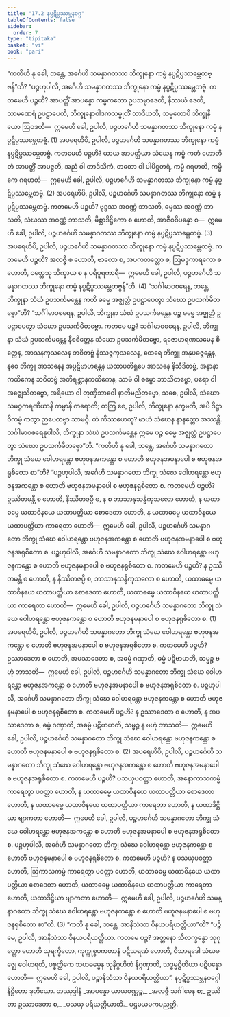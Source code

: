 ```yaml
---
title: "17.2 နပ္ပဋိပ္ပဿမ္ဘနဝဂ္ဂ"
tableOfContents: false
sidebar:
  order: 7
type: "tipitaka"
basket: "vi"
book: "pari"
---
```



<DynamicBreadcrumb />

<Division number="420" book="pari">

<Paragraph number="1960" book="pari">
“ကတိဟိ နု ခေါ, ဘန္တေ, အင်္ဂေဟိ သမန္နာဂတဿ ဘိက္ခုနော ကမ္မံ နပ္ပဋိပ္ပဿမ္ဘေတဗ္ဗန်”တိ?
</Paragraph>

<Paragraph number="1961" book="pari">
“ပဉ္စဟုပါလိ, အင်္ဂေဟိ သမန္နာဂတဿ ဘိက္ခုနော ကမ္မံ နပ္ပဋိပ္ပဿမ္ဘေတဗ္ဗံ. ကတမေဟိ ပဉ္စဟိ? အာပတ္တိံ အာပန္နော ကမ္မကတော ဥပသမ္ပာဒေတိ, နိဿယံ ဒေတိ, သာမဏေရံ ဥပဋ္ဌာပေတိ, ဘိက္ခုနောဝါဒကသမ္မုတိံ သာဒိယတိ, သမ္မတောပိ ဘိက္ခုနိယော ဩဝဒတိ—  ဣမေဟိ ခေါ, ဥပါလိ, ပဉ္စဟင်္ဂေဟိ သမန္နာဂတဿ ဘိက္ခုနော ကမ္မံ နပ္ပဋိပ္ပဿမ္ဘေတဗ္ဗံ. (1)
</Paragraph>

<Paragraph number="1962" book="pari">
အပရေဟိပိ, ဥပါလိ, ပဉ္စဟင်္ဂေဟိ သမန္နာဂတဿ ဘိက္ခုနော ကမ္မံ နပ္ပဋိပ္ပဿမ္ဘေတဗ္ဗံ. ကတမေဟိ ပဉ္စဟိ? ယာယ အာပတ္တိယာ သံဃေန ကမ္မံ ကတံ ဟောတိ တံ အာပတ္တိံ အာပဇ္ဇတိ, အညံ ဝါ တာဒိသိကံ, တတော ဝါ ပါပိဋ္ဌတရံ, ကမ္မံ ဂရဟတိ, ကမ္မိကေ ဂရဟတိ—  ဣမေဟိ ခေါ, ဥပါလိ, ပဉ္စဟင်္ဂေဟိ သမန္နာဂတဿ ဘိက္ခုနော ကမ္မံ နပ္ပဋိပ္ပဿမ္ဘေတဗ္ဗံ. (2)
</Paragraph>

<Paragraph number="1963" book="pari">
အပရေဟိပိ, ဥပါလိ, ပဉ္စဟင်္ဂေဟိ သမန္နာဂတဿ ဘိက္ခုနော ကမ္မံ နပ္ပဋိပ္ပဿမ္ဘေတဗ္ဗံ. ကတမေဟိ ပဉ္စဟိ? ဗုဒ္ဓဿ အဝဏ္ဏံ ဘာသတိ, ဓမ္မဿ အဝဏ္ဏံ ဘာသတိ, သံဃဿ အဝဏ္ဏံ ဘာသတိ, မိစ္ဆာဒိဋ္ဌိကော စ ဟောတိ, အာဇီဝဝိပန္နော စ—  ဣမေဟိ ခေါ, ဥပါလိ, ပဉ္စဟင်္ဂေဟိ သမန္နာဂတဿ ဘိက္ခုနော ကမ္မံ နပ္ပဋိပ္ပဿမ္ဘေတဗ္ဗံ. (3)
</Paragraph>

<Paragraph number="1964" book="pari">
အပရေဟိပိ, ဥပါလိ, ပဉ္စဟင်္ဂေဟိ သမန္နာဂတဿ ဘိက္ခုနော ကမ္မံ နပ္ပဋိပ္ပဿမ္ဘေတဗ္ဗံ. ကတမေဟိ ပဉ္စဟိ? အလဇ္ဇီ စ ဟောတိ, ဗာလော စ, အပကတတ္တော စ, ဩမဒ္ဒကာရကော စ ဟောတိ, ဝတ္တေသု သိက္ခာယ စ န ပရိပူရကာရီ—  ဣမေဟိ ခေါ, ဥပါလိ, ပဉ္စဟင်္ဂေဟိ သမန္နာဂတဿ ဘိက္ခုနော ကမ္မံ နပ္ပဋိပ္ပဿမ္ဘေတဗ္ဗန်”တိ. (4)
</Paragraph>

</Division>
<Division number="421" book="pari">

<Paragraph number="1965" book="pari">
“သင်္ဂါမာဝစရေန, ဘန္တေ, ဘိက္ခုနာ သံဃံ ဥပသင်္ကမန္တေန ကတိ ဓမ္မေ အဇ္ဈတ္တံ ဥပဋ္ဌာပေတွာ သံဃော ဥပသင်္ကမိတဗ္ဗော”တိ?
</Paragraph>

<Paragraph number="1966" book="pari">
“သင်္ဂါမာဝစရေန, ဥပါလိ, ဘိက္ခုနာ သံဃံ ဥပသင်္ကမန္တေန ပဉ္စ ဓမ္မေ အဇ္ဈတ္တံ ဥပဋ္ဌာပေတွာ သံဃော ဥပသင်္ကမိတဗ္ဗော. ကတမေ ပဉ္စ? သင်္ဂါမာဝစရေန, ဥပါလိ, ဘိက္ခုနာ သံဃံ ဥပသင်္ကမန္တေန နီစစိတ္တေန သံဃော ဥပသင်္ကမိတဗ္ဗော, ရဇောဟရဏသမေန စိတ္တေန, အာသနကုသလေန ဘဝိတဗ္ဗံ နိဿဇ္ဇကုသလေန, ထေရေ ဘိက္ခူ အနုပခဇ္ဇန္တေန, နဝေ ဘိက္ခူ အာသနေန အပ္ပဋိဗာဟန္တေန ယထာပတိရူပေ အာသနေ နိသီဒိတဗ္ဗံ, အနာနာကထိကေန ဘဝိတဗ္ဗံ အတိရစ္ဆာနကထိကေန, သာမံ ဝါ ဓမ္မော ဘာသိတဗ္ဗော, ပရော ဝါ အဇ္ဈေသိတဗ္ဗော, အရိယော ဝါ တုဏှီဘာဝေါ နာတိမညိတဗ္ဗော, သစေ, ဥပါလိ, သံဃော သမဂ္ဂကရဏီယာနိ ကမ္မာနိ ကရောတိ; တတြ စေ, ဥပါလိ, ဘိက္ခုနော နက္ခမတိ, အပိ ဒိဋ္ဌာဝိကမ္မံ ကတွာ ဉာပေတဗ္ဗာ သာမဂ္ဂီ. တံ ကိဿဟေတု? မာဟံ သံဃေန နာနတ္တော အဿန္တိ. သင်္ဂါမာဝစရေနုပါလိ, ဘိက္ခုနာ သံဃံ ဥပသင်္ကမန္တေန ဣမေ ပဉ္စ ဓမ္မေ အဇ္ဈတ္တံ ဥပဋ္ဌာပေတွာ သံဃော ဥပသင်္ကမိတဗ္ဗော”တိ.
</Paragraph>

</Division>
<Division number="422" book="pari">

<Paragraph number="1967" book="pari">
“ကတိဟိ နု ခေါ, ဘန္တေ, အင်္ဂေဟိ သမန္နာဂတော ဘိက္ခု သံဃေ ဝေါဟရန္တော ဗဟုဇနအကန္တော စ ဟောတိ ဗဟုဇနအမနာပေါ စ ဗဟုဇနအရုစိတော စာ”တိ?
</Paragraph>

<Paragraph number="1968" book="pari">
“ပဉ္စဟုပါလိ, အင်္ဂေဟိ သမန္နာဂတော ဘိက္ခု သံဃေ ဝေါဟရန္တော ဗဟုဇနအကန္တော စ ဟောတိ ဗဟုဇနအမနာပေါ စ ဗဟုဇနရုစိတော စ. ကတမေဟိ ပဉ္စဟိ? ဥဿိတမန္တီ စ ဟောတိ, နိဿိတဇပ္ပီ စ, န စ ဘာသာနုသန္ဓိကုသလော ဟောတိ, န ယထာဓမ္မေ ယထာဝိနယေ ယထာပတ္တိယာ စောဒေတာ ဟောတိ, န ယထာဓမ္မေ ယထာဝိနယေ ယထာပတ္တိယာ ကာရေတာ ဟောတိ—  ဣမေဟိ ခေါ, ဥပါလိ, ပဉ္စဟင်္ဂေဟိ သမန္နာဂတော ဘိက္ခု သံဃေ ဝေါဟရန္တော ဗဟုဇနအကန္တော စ ဟောတိ ဗဟုဇနအမနာပေါ စ ဗဟုဇနအရုစိတော စ. ပဉ္စဟုပါလိ, အင်္ဂေဟိ သမန္နာဂတော ဘိက္ခု သံဃေ ဝေါဟရန္တော ဗဟုဇနကန္တော စ ဟောတိ ဗဟုဇနမနာပေါ စ ဗဟုဇနရုစိတော စ. ကတမေဟိ ပဉ္စဟိ? န ဥဿိတမန္တီ စ ဟောတိ, န နိဿိတဇပ္ပီ စ, ဘာသာနုသန္ဓိကုသလော စ ဟောတိ, ယထာဓမ္မေ ယထာဝိနယေ ယထာပတ္တိယာ စောဒေတာ ဟောတိ, ယထာဓမ္မေ ယထာဝိနယေ ယထာပတ္တိယာ ကာရေတာ ဟောတိ—  ဣမေဟိ ခေါ, ဥပါလိ, ပဉ္စဟင်္ဂေဟိ သမန္နာဂတော ဘိက္ခု သံဃေ ဝေါဟရန္တော ဗဟုဇနကန္တော စ ဟောတိ ဗဟုဇနမနာပေါ စ ဗဟုဇနရုစိတော စ. (1)
</Paragraph>

<Paragraph number="1969" book="pari">
အပရေဟိပိ, ဥပါလိ, ပဉ္စဟင်္ဂေဟိ သမန္နာဂတော ဘိက္ခု သံဃေ ဝေါဟရန္တော ဗဟုဇနအကန္တော စ ဟောတိ ဗဟုဇနအမနာပေါ စ ဗဟုဇနအရုစိတော စ. ကတမေဟိ ပဉ္စဟိ? ဥဿာဒေတာ စ ဟောတိ, အပသာဒေတာ စ, အဓမ္မံ ဂဏှာတိ, ဓမ္မံ ပဋိဗာဟတိ, သမ္ဖဉ္စ ဗဟုံ ဘာသတိ—  ဣမေဟိ ခေါ, ဥပါလိ, ပဉ္စဟင်္ဂေဟိ သမန္နာဂတော ဘိက္ခု သံဃေ ဝေါဟရန္တော ဗဟုဇနအကန္တော စ ဟောတိ ဗဟုဇနအမနာပေါ စ ဗဟုဇနအရုစိတော စ. ပဉ္စဟုပါလိ, အင်္ဂေဟိ သမန္နာဂတော ဘိက္ခု သံဃေ ဝေါဟရန္တော ဗဟုဇနကန္တော စ ဟောတိ ဗဟုဇနမနာပေါ စ ဗဟုဇနရုစိတော စ. ကတမေဟိ ပဉ္စဟိ? န ဥဿာဒေတာ စ ဟောတိ, န အပသာဒေတာ စ, ဓမ္မံ ဂဏှာတိ, အဓမ္မံ ပဋိဗာဟတိ, သမ္ဖဉ္စ န ဗဟုံ ဘာသတိ—  ဣမေဟိ ခေါ, ဥပါလိ, ပဉ္စဟင်္ဂေဟိ သမန္နာဂတော ဘိက္ခု သံဃေ ဝေါဟရန္တော ဗဟုဇနကန္တော စ ဟောတိ ဗဟုဇနမနာပေါ စ ဗဟုဇနရုစိတော စ. (2)
</Paragraph>

<Paragraph number="1970" book="pari">
အပရေဟိပိ, ဥပါလိ, ပဉ္စဟင်္ဂေဟိ သမန္နာဂတော ဘိက္ခု သံဃေ ဝေါဟရန္တော ဗဟုဇနအကန္တော စ ဟောတိ ဗဟုဇနအမနာပေါ စ ဗဟုဇနအရုစိတော စ. ကတမေဟိ ပဉ္စဟိ? ပသယှပဝတ္တာ ဟောတိ, အနောကာသကမ္မံ ကာရေတွာ ပဝတ္တာ ဟောတိ, န ယထာဓမ္မေ ယထာဝိနယေ ယထာပတ္တိယာ စောဒေတာ ဟောတိ, န ယထာဓမ္မေ ယထာဝိနယေ ယထာပတ္တိယာ ကာရေတာ ဟောတိ, န ယထာဒိဋ္ဌိယာ ဗျာကတာ ဟောတိ—  ဣမေဟိ ခေါ, ဥပါလိ, ပဉ္စဟင်္ဂေဟိ သမန္နာဂတော ဘိက္ခု သံဃေ ဝေါဟရန္တော ဗဟုဇနအကန္တော စ ဟောတိ ဗဟုဇနအမနာပေါ စ ဗဟုဇနအရုစိတော စ. ပဉ္စဟုပါလိ, အင်္ဂေဟိ သမန္နာဂတော ဘိက္ခု သံဃေ ဝေါဟရန္တော ဗဟုဇနကန္တော စ ဟောတိ ဗဟုဇနမနာပေါ စ ဗဟုဇနရုစိတော စ. ကတမေဟိ ပဉ္စဟိ? န ပသယှပဝတ္တာ ဟောတိ, ဩကာသကမ္မံ ကာရေတွာ ပဝတ္တာ ဟောတိ, ယထာဓမ္မေ ယထာဝိနယေ ယထာပတ္တိယာ စောဒေတာ ဟောတိ, ယထာဓမ္မေ ယထာဝိနယေ ယထာပတ္တိယာ ကာရေတာ ဟောတိ, ယထာဒိဋ္ဌိယာ ဗျာကတာ ဟောတိ—  ဣမေဟိ ခေါ, ဥပါလိ, ပဉ္စဟင်္ဂေဟိ သမန္နာဂတော ဘိက္ခု သံဃေ ဝေါဟရန္တော ဗဟုဇနကန္တော စ ဟောတိ ဗဟုဇနမနာပေါ စ ဗဟုဇနရုစိတော စာ”တိ. (3)
</Paragraph>

</Division>
<Division number="423" book="pari">

<Paragraph number="1971" book="pari">
“ကတိ နု ခေါ, ဘန္တေ, အာနိသံသာ ဝိနယပရိယတ္တိယာ”တိ?
</Paragraph>

<Paragraph number="1972" book="pari">
“ပဉ္စိမေ, ဥပါလိ, အာနိသံသာ ဝိနယပရိယတ္တိယာ. ကတမေ ပဉ္စ? အတ္တနော သီလက္ခန္ဓော သုဂုတ္တော ဟောတိ သုရက္ခိတော, ကုက္ကုစ္စပကတာနံ ပဋိသရဏံ ဟောတိ, ဝိသာရဒေါ သံဃမဇ္ဈေ ဝေါဟရတိ, ပစ္စတ္ထိကေ သဟဓမ္မေန သုနိဂ္ဂဟိတံ နိဂ္ဂဏှာတိ, သဒ္ဓမ္မဋ္ဌိတိယာ ပဋိပန္နော ဟောတိ—  ဣမေဟိ ခေါ, ဥပါလိ, ပဉ္စာနိသံသာ ဝိနယပရိယတ္တိယာ”.

</Paragraph>
</Division>

<Paragraph number="1973" type="center" book="pari">
နပ္ပဋိပ္ပဿမ္ဘနဝဂ္ဂေါ နိဋ္ဌိတော ဒုတိယော.



</Paragraph>

<Paragraph number="1974" type="center" book="pari">
တဿုဒ္ဒါနံ


</Paragraph>

<Paragraph number="1975" type="verses" book="pari">
_အာပန္နော ယာယဝဏ္ဏဉ္စ,_  
_အလဇ္ဇီ သင်္ဂါမေန စ;_  
ဥဿိတာ ဥဿာဒေတာ စ,_  
_ပသယှ ပရိယတ္တိယာတိ._  


</Paragraph>

<Paragraph number="1976" type="center" book="pari">
ပဌမယမကပညတ္တိ.
</Paragraph>